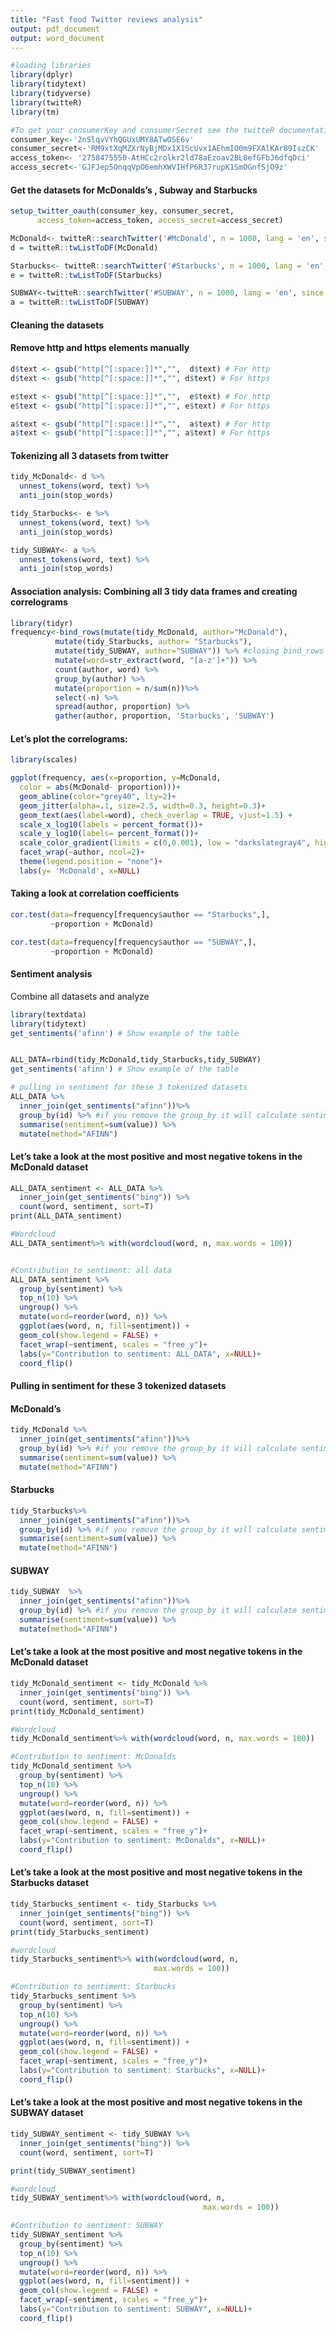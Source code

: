 ```yaml
---
title: "Fast food Twitter reviews analysis"
output: pdf_document
output: word_document
---
```


```r
#loading libraries
library(dplyr)
library(tidytext)
library(tidyverse)
library(twitteR)
library(tm)

#To get your consumerKey and consumerSecret see the twitteR documentation for instructions
consumer_key<-'2nSlqvVYhQGUxUMY8ATwOSE6v'
consumer_secret<-'RM9xtXqMZXrNyBjMDx1X1ScUvx1AEhmIO0m9FXAlKAr89IszCK'
access_token<- '2758475550-AtHCc2rolkr2ld78aEzoav2BL8efGFbJ6dfqDci'
access_secret<-'GJFJep5OnqqVpO6emhXWVIHfP6R37rupK1SmOGnfSjO9z'

```

#### Get the datasets for McDonalds's , Subway and Starbucks
```r
setup_twitter_oauth(consumer_key, consumer_secret,
      access_token=access_token, access_secret=access_secret)

McDonald<- twitteR::searchTwitter('#McDonald', n = 1000, lang = 'en', since = '2015-06-01', retryOnRateLimit = 1e3)
d = twitteR::twListToDF(McDonald)

Starbucks<- twitteR::searchTwitter('#Starbucks', n = 1000, lang = 'en', since = '2015-06-01', retryOnRateLimit = 1e3)
e = twitteR::twListToDF(Starbucks)

SUBWAY<-twitteR::searchTwitter('#SUBWAY', n = 1000, lang = 'en', since = '2015-06-01', retryOnRateLimit = 1e3)
a = twitteR::twListToDF(SUBWAY)

```


#### Cleaning the datasets
#### Remove http and https elements manually
```r
d$text <- gsub("http[^[:space:]]*","",  d$text) # For http
d$text <- gsub("http[^[:space:]]*","", d$text) # For https

e$text <- gsub("http[^[:space:]]*","",  e$text) # For http
e$text <- gsub("http[^[:space:]]*","", e$text) # For https

a$text <- gsub("http[^[:space:]]*","",  a$text) # For http
a$text <- gsub("http[^[:space:]]*","", a$text) # For https

```



#### Tokenizing all 3 datasets from twitter
```r

tidy_McDonald<- d %>%
  unnest_tokens(word, text) %>%
  anti_join(stop_words)

tidy_Starbucks<- e %>%
  unnest_tokens(word, text) %>%
  anti_join(stop_words)

tidy_SUBWAY<- a %>%
  unnest_tokens(word, text) %>%
  anti_join(stop_words)

```

#### Association analysis: Combining all 3 tidy data frames and creating correlograms

```r

library(tidyr)
frequency<-bind_rows(mutate(tidy_McDonald, author="McDonald"),
          mutate(tidy_Starbucks, author= "Starbucks"),
          mutate(tidy_SUBWAY, author="SUBWAY")) %>% #closing bind_rows
          mutate(word=str_extract(word, "[a-z']+")) %>%
          count(author, word) %>%
          group_by(author) %>%
          mutate(proportion = n/sum(n))%>%
          select(-n) %>%
          spread(author, proportion) %>%
          gather(author, proportion, 'Starbucks', 'SUBWAY')

```


#### Let's plot the correlograms:
```r
library(scales)

ggplot(frequency, aes(x=proportion, y=McDonald, 
  color = abs(McDonald- proportion)))+
  geom_abline(color="grey40", lty=2)+
  geom_jitter(alpha=.1, size=2.5, width=0.3, height=0.3)+
  geom_text(aes(label=word), check_overlap = TRUE, vjust=1.5) +
  scale_x_log10(labels = percent_format())+
  scale_y_log10(labels= percent_format())+
  scale_color_gradient(limits = c(0,0.001), low = "darkslategray4", high = "gray75")+
  facet_wrap(~author, ncol=2)+
  theme(legend.position = "none")+
  labs(y= 'McDonald', x=NULL)

```


#### Taking a look at correlation coefficients

```r
cor.test(data=frequency[frequency$author == "Starbucks",],
         ~proportion + McDonald)

cor.test(data=frequency[frequency$author == "SUBWAY",],
         ~proportion + McDonald)

```


#### Sentiment analysis 
Combine all datasets and analyze 

```r
library(textdata)
library(tidytext)
get_sentiments('afinn') # Show example of the table


ALL_DATA=rbind(tidy_McDonald,tidy_Starbucks,tidy_SUBWAY)
get_sentiments('afinn') # Show example of the table

# pulling in sentiment for these 3 tokenized datasets
ALL_DATA %>%
  inner_join(get_sentiments("afinn"))%>%
  group_by(id) %>% #if you remove the group_by it will calculate sentiment for all the data
  summarise(sentiment=sum(value)) %>%
  mutate(method="AFINN")

```


#### Let's take a look at the most positive and most negative tokens in the McDonald dataset

```r
ALL_DATA_sentiment <- ALL_DATA %>%
  inner_join(get_sentiments("bing")) %>%
  count(word, sentiment, sort=T)
print(ALL_DATA_sentiment)

#Wordcloud
ALL_DATA_sentiment%>% with(wordcloud(word, n, max.words = 100))


#Contribution to sentiment: all data
ALL_DATA_sentiment %>%
  group_by(sentiment) %>%
  top_n(10) %>%
  ungroup() %>%
  mutate(word=reorder(word, n)) %>%
  ggplot(aes(word, n, fill=sentiment)) +
  geom_col(show.legend = FALSE) +
  facet_wrap(~sentiment, scales = "free_y")+
  labs(y="Contribution to sentiment: ALL_DATA", x=NULL)+
  coord_flip()

```


#### Pulling in sentiment for these 3 tokenized datasets

#### McDonald's
```r
tidy_McDonald %>%
  inner_join(get_sentiments("afinn"))%>%
  group_by(id) %>% #if you remove the group_by it will calculate sentiment for all the data
  summarise(sentiment=sum(value)) %>%
  mutate(method="AFINN")
```


#### Starbucks
```r

tidy_Starbucks%>%
  inner_join(get_sentiments("afinn"))%>%
  group_by(id) %>% #if you remove the group_by it will calculate sentiment for all the data
  summarise(sentiment=sum(value)) %>%
  mutate(method="AFINN")

```


#### SUBWAY 
```r

tidy_SUBWAY  %>%
  inner_join(get_sentiments("afinn"))%>%
  group_by(id) %>% #if you remove the group_by it will calculate sentiment for all the data
  summarise(sentiment=sum(value)) %>%
  mutate(method="AFINN")

```



#### Let's take a look at the most positive and most negative tokens in the McDonald dataset
```r
tidy_McDonald_sentiment <- tidy_McDonald %>%
  inner_join(get_sentiments("bing")) %>%
  count(word, sentiment, sort=T)
print(tidy_McDonald_sentiment)

#Wordcloud
tidy_McDonald_sentiment%>% with(wordcloud(word, n, max.words = 100))

#Contribution to sentiment: McDonalds
tidy_McDonald_sentiment %>%
  group_by(sentiment) %>%
  top_n(10) %>%
  ungroup() %>%
  mutate(word=reorder(word, n)) %>%
  ggplot(aes(word, n, fill=sentiment)) +
  geom_col(show.legend = FALSE) +
  facet_wrap(~sentiment, scales = "free_y")+
  labs(y="Contribution to sentiment: McDonalds", x=NULL)+
  coord_flip()


```



#### Let's take a look at the most positive and most negative tokens in the Starbucks dataset

```r

tidy_Starbucks_sentiment <- tidy_Starbucks %>%
  inner_join(get_sentiments("bing")) %>%
  count(word, sentiment, sort=T)
print(tidy_Starbucks_sentiment)

#wordcloud
tidy_Starbucks_sentiment%>% with(wordcloud(word, n,
                                max.words = 100))

#Contribution to sentiment: Starbucks
tidy_Starbucks_sentiment %>%
  group_by(sentiment) %>%
  top_n(10) %>%
  ungroup() %>%
  mutate(word=reorder(word, n)) %>%
  ggplot(aes(word, n, fill=sentiment)) +
  geom_col(show.legend = FALSE) +
  facet_wrap(~sentiment, scales = "free_y")+
  labs(y="Contribution to sentiment: Starbucks", x=NULL)+
  coord_flip()


```

#### Let's take a look at the most positive and most negative tokens in the SUBWAY dataset

```r

tidy_SUBWAY_sentiment <- tidy_SUBWAY %>%
  inner_join(get_sentiments("bing")) %>%
  count(word, sentiment, sort=T)

print(tidy_SUBWAY_sentiment)

#wordcloud
tidy_SUBWAY_sentiment%>% with(wordcloud(word, n,
                                           max.words = 100))

#Contribution to sentiment: SUBWAY
tidy_SUBWAY_sentiment %>%
  group_by(sentiment) %>%
  top_n(10) %>%
  ungroup() %>%
  mutate(word=reorder(word, n)) %>%
  ggplot(aes(word, n, fill=sentiment)) +
  geom_col(show.legend = FALSE) +
  facet_wrap(~sentiment, scales = "free_y")+
  labs(y="Contribution to sentiment: SUBWAY", x=NULL)+
  coord_flip()


```

